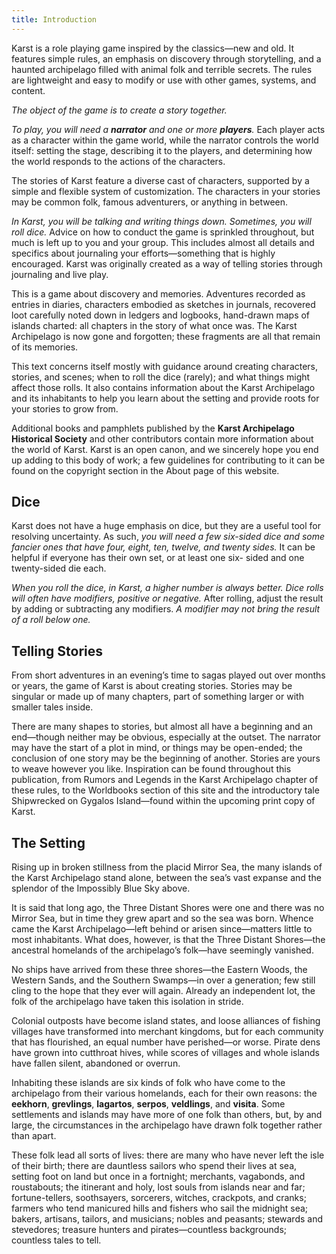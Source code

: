 ```yaml
---
title: Introduction
---
```


Karst is a role playing game inspired by the classics—new and old. It features simple rules, an emphasis on discovery through storytelling, and a haunted archipelago filled with animal folk and terrible secrets. The rules are lightweight and easy to modify or use with other games, systems, and content.

_The object of the game is to create a story together._

_To play, you will need a **narrator** and one or more **players**._ Each player acts as a character within the game world, while the narrator controls the world itself: setting the stage, describing it to the players, and determining how the world responds to the actions of the characters.

The stories of Karst feature a diverse cast of characters, supported by a simple and flexible system of customization. The characters in your stories may be common folk, famous adventurers, or anything in between.

_In Karst, you will be talking and writing things down. Sometimes, you will roll dice._ Advice on how to conduct the game is sprinkled throughout, but much is left up to you and your group. This includes almost all details and specifics about journaling your efforts—something that is highly encouraged. Karst was originally created as a way of telling stories through journaling and live play.

This is a game about discovery and memories. Adventures recorded as entries in diaries, characters embodied as sketches in journals, recovered loot carefully noted down in ledgers and logbooks, hand-drawn maps of islands charted: all chapters in the story of what once was. The Karst Archipelago is now gone and forgotten; these fragments are all that remain of its memories.

This text concerns itself mostly with guidance around creating characters, stories, and scenes; when to roll the dice (rarely); and what things might affect those rolls. It also contains information about the Karst Archipelago and its inhabitants to help you learn about the setting and provide roots for your stories to grow from.

Additional books and pamphlets published by the **Karst Archipelago Historical Society** and other contributors contain more information about the world of Karst. Karst is an open canon, and we sincerely hope you end up adding to this body of work; a few guidelines for contributing to it can be found on the copyright section in the About page of this website.

## Dice

Karst does not have a huge emphasis on dice, but they are a useful tool for resolving uncertainty. As such, _you will need a few six-sided dice and some fancier ones that have four, eight, ten, twelve, and twenty sides._ It can be helpful if everyone has their own set, or at least one six- sided and one twenty-sided die each.

_When you roll the dice, in Karst, a higher number is always better. Dice rolls will often have modifiers, positive or negative._ After rolling, adjust the result by adding or subtracting any modifiers. _A modifier may not bring the result of a roll below one._

## Telling Stories

From short adventures in an evening’s time to sagas played out over months or years, the game of Karst is about creating stories. Stories may be singular or made up of many chapters, part of something larger or with smaller tales inside.

There are many shapes to stories, but almost all have a beginning and an end—though neither may be obvious, especially at the outset. The narrator may have the start of a plot in mind, or things may be open-ended; the conclusion of one story may be the beginning of another. Stories are yours to weave however you like. Inspiration can be found throughout this publication, from Rumors and Legends in the Karst Archipelago chapter of these rules, to the Worldbooks section of this site and the introductory tale Shipwrecked on Gygalos Island—found within the upcoming print copy of Karst.

## The Setting

Rising up in broken stillness from the placid Mirror Sea, the many islands of the Karst Archipelago stand alone, between the sea’s vast expanse and the splendor of the Impossibly Blue Sky above.

It is said that long ago, the Three Distant Shores were one and there was no Mirror Sea, but in time they grew apart and so the sea was born. Whence came the Karst Archipelago—left behind or arisen since—matters little to most inhabitants. What does, however, is that the Three Distant Shores—the ancestral homelands of the archipelago’s folk—have seemingly vanished.

No ships have arrived from these three shores—the Eastern Woods, the Western Sands, and the Southern Swamps—in over a generation; few still cling to the hope that they ever will again. Already an independent lot, the folk of the archipelago have taken this isolation in stride.

Colonial outposts have become island states, and loose alliances of fishing villages have transformed into merchant kingdoms, but for each community that has flourished, an equal number have perished—or worse. Pirate dens have grown into cutthroat hives, while scores of villages and whole islands have fallen silent, abandoned or overrun.

Inhabiting these islands are six kinds of folk who have come to the archipelago from their various homelands, each for their own reasons: the **eekhorn**, **grevlings**, **lagartos**, **serpos**, **veldlings**, and **visita**. Some settlements and islands may have more of one folk than others, but, by and large, the circumstances in the archipelago have drawn folk together rather than apart.

These folk lead all sorts of lives: there are many who have never left the isle of their birth; there are dauntless sailors who spend their lives at sea, setting foot on land but once in a fortnight; merchants, vagabonds, and roustabouts; the itinerant and holy, lost souls from islands near and far; fortune-tellers, soothsayers, sorcerers, witches, crackpots, and cranks; farmers who tend manicured hills and fishers who sail the midnight sea; bakers, artisans, tailors, and musicians; nobles and peasants; stewards and stevedores; treasure hunters and pirates—countless backgrounds; countless tales to tell.
